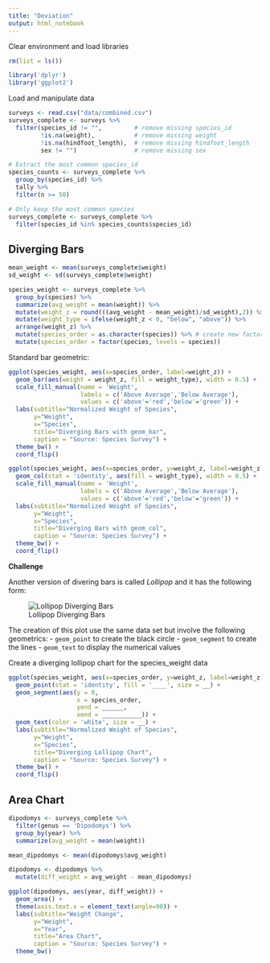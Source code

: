 ```yaml
---
title: "Deviation"
output: html_notebook
---
```


Clear environment and load libraries


```r
rm(list = ls())

library('dplyr')
library('ggplot2')
```


Load and manipulate data

```r
surveys <- read.csv("data/combined.csv")
surveys_complete <- surveys %>%
  filter(species_id != "",         # remove missing species_id
         !is.na(weight),           # remove missing weight
         !is.na(hindfoot_length),  # remove missing hindfoot_length
         sex != "")                # remove missing sex

# Extract the most common species_id
species_counts <- surveys_complete %>%
  group_by(species_id) %>%
  tally %>%
  filter(n >= 50)

# Only keep the most common species
surveys_complete <- surveys_complete %>%
  filter(species_id %in% species_counts$species_id)
```

## Diverging Bars

```r
mean_weight <- mean(surveys_complete$weight)
sd_weight <- sd(surveys_complete$weight)

species_weight <- surveys_complete %>%
  group_by(species) %>%
  summarize(avg_weight = mean(weight)) %>%
  mutate(weight_z = round(((avg_weight - mean_weight)/sd_weight),2)) %>%
  mutate(weight_type = ifelse(weight_z < 0, "below", "above")) %>%
  arrange(weight_z) %>%
  mutate(species_order = as.character(species)) %>% # create new factor column that conform to the new order
  mutate(species_order = factor(species, levels = species))
```

Standard bar geometric:

```r
ggplot(species_weight, aes(x=species_order, label=weight_z)) +
  geom_bar(aes(weight = weight_z, fill = weight_type), width = 0.5) + 
  scale_fill_manual(name = 'Weight',
                    labels = c('Above Average','Below Average'),
                    values = c('above'='red','below'='green')) +
  labs(subtitle="Normalized Weight of Species", 
       y="Weight", 
       x="Species", 
       title="Diverging Bars with geom_bar", 
       caption = "Source: Species Survey") +
  theme_bw() +
  coord_flip()
```



```r
ggplot(species_weight, aes(x=species_order, y=weight_z, label=weight_z)) +
  geom_col(stat = 'identity', aes(fill = weight_type), width = 0.5) + 
  scale_fill_manual(name = 'Weight',
                    labels = c('Above Average','Below Average'),
                    values = c('above'='red','below'='green')) +
  labs(subtitle="Normalized Weight of Species", 
       y="Weight", 
       x="Species", 
       title="Diverging Bars with geom_col", 
       caption = "Source: Species Survey") + 
  theme_bw() +
  coord_flip()
```

**Challenge**

Another version of divering bars is called *Lollipop* and it has the following form:

![Lollipop Diverging Bars](pictures/lollipop.png)

The creation of this plot use the same data set but involve the following geometrics:
- `geom_point` to create the black circle
- `geom_segment` to create the lines
- `geom_text` to display the numerical values

Create a diverging lollipop chart for the species_weight data

```r
ggplot(species_weight, aes(x=species_order, y=weight_z, label=weight_z)) +
  geom_point(stat = 'identity', fill = '____', size = __) + 
  geom_segment(aes(y = 0,
                   x = species_order,
                   yend = ______,
                   xend = ___________)) + 
  geom_text(color = 'white', size = __) +
  labs(subtitle="Normalized Weight of Species", 
       y="Weight", 
       x="Species", 
       title="Diverging Lollipop Chart", 
       caption = "Source: Species Survey") + 
  theme_bw() +
  coord_flip()

```

## Area Chart

```r
dipodomys <- surveys_complete %>%
  filter(genus == 'Dipodomys') %>%
  group_by(year) %>%
  summarize(avg_weight = mean(weight)) 

mean_dipodomys <- mean(dipodomys$avg_weight)

dipodomys <- dipodomys %>%
  mutate(diff_weight = avg_weight - mean_dipodomys)

ggplot(dipodomys, aes(year, diff_weight)) +
  geom_area() + 
  theme(axis.text.x = element_text(angle=90)) + 
  labs(subtitle="Weight Change", 
       y="Weight", 
       x="Year", 
       title="Area Chart", 
       caption = "Source: Species Survey") + 
  theme_bw()
```


